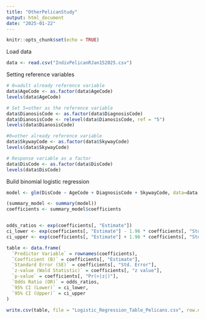 ```yaml
---
title: "OtherPelicanStudy"
output: html_document
date: "2025-01-22"
---
```


```r
knitr::opts_chunk$set(echo = TRUE)
```

Load data
```r
data <- read.csv("IndivPelicanRJan152025.csv")

```


Setting reference variables
```r
# 0=adult already reference variable
data$AgeCode <- as.factor(data$AgeCode)
levels(data$AgeCode)

# Set 5=other as the reference variable
data$DianosisCode <- as.factor(data$DiagnosisCode)
data$DianosisCode <- relevel(data$DianosisCode, ref = "5")
levels(data$DianosisCode)

#0=other already reference variable
data$SkywayCode <- as.factor(data$SkywayCode)
levels(data$SkywayCode)

# Response variable as a factor
data$DisCode <- as.factor(data$DisCode)
levels(data$DisCode)
```

Build binomial logistic regression
```r
model <- glm(DisCode ~ AgeCode + DiagnosisCode + SkywayCode, data=data, family = binomial)

(summary_model <- summary(model))
coefficients <- summary_model$coefficients


odds_ratios <- exp(coefficients[, "Estimate"])
ci_lower <- exp(coefficients[, "Estimate"] - 1.96 * coefficients[, "Std. Error"])
ci_upper <- exp(coefficients[, "Estimate"] + 1.96 * coefficients[, "Std. Error"])

table <- data.frame(
  `Predictor Variable` = rownames(coefficients),
  `Coefficient (B)` = coefficients[, "Estimate"],
  `Standard Error (SE)` = coefficients[, "Std. Error"],
  `z-value (Wald Statistic)` = coefficients[, "z value"],
  `p-value` = coefficients[, "Pr(>|z|)"],
  `Odds Ratio (OR)` = odds_ratios,
  `95% CI (Lower)` = ci_lower,
  `95% CI (Upper)` = ci_upper
)

write.csv(table, file = "Logistic_Regression_Table_Pelicans.csv", row.names = FALSE)

```


